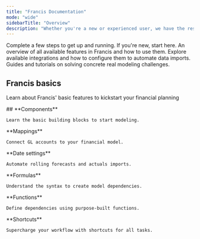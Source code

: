 ```yaml
---
title: "Francis Documentation"
mode: "wide"
sidebarTitle: "Overview"
description: "Whether you're a new or experienced user, we have the resources you need to succeed."
---
```


<CardGroup cols={2}>
  <Card title="Quickstart (<10 min)" icon="forward" href="/documentation/getting-started/onboarding-guide">
    Complete a few steps to get up and running. If you're new, start here.
  </Card>

  <Card title="Features" icon="diamonds-4" href="/documentation/features/overview">
    An overview of all available features in Francis and how to use them.
  </Card>

  <Card title="Integrations" icon="database" href="/integrations/accounting/overview">
    Explore available integrations and how to configure them to automate data imports.
  </Card>

  <Card title="Masterclasses" icon="graduation-cap" href="/masterclasses/overview">
    Guides and tutorials on solving concrete real modeling challenges.
  </Card>
</CardGroup>

## Francis basics

Learn about Francis' basic features to kickstart your financial planning

[](https://linear.app/docs/configuring-workflows)

<CardGroup cols={3}>
  <Card href="/documentation/features/modeling/components">
    ## **Components**

    Learn the basic building blocks to start modeling.
  </Card>

  <Card href="/documentation/features/modeling/mappings">
    **Mappings**

    Connect GL accounts to your financial model.
  </Card>

  <Card href="/documentation/features/modeling/date-settings">
    **Date settings**

    Automate rolling forecasts and actuals imports.
  </Card>

  <Card href="/documentation/features/modeling/formulas">
    **Formulas**

    Understand the syntax to create model dependencies.
  </Card>

  <Card href="/documentation/features/modeling/functions">
    **Functions**

    Define dependencies using purpose-built functions.
  </Card>

  <Card href="/documentation/features/modeling/shortcuts">
    **Shortcuts**

    Supercharge your workflow with shortcuts for all tasks.
  </Card>
</CardGroup>

##